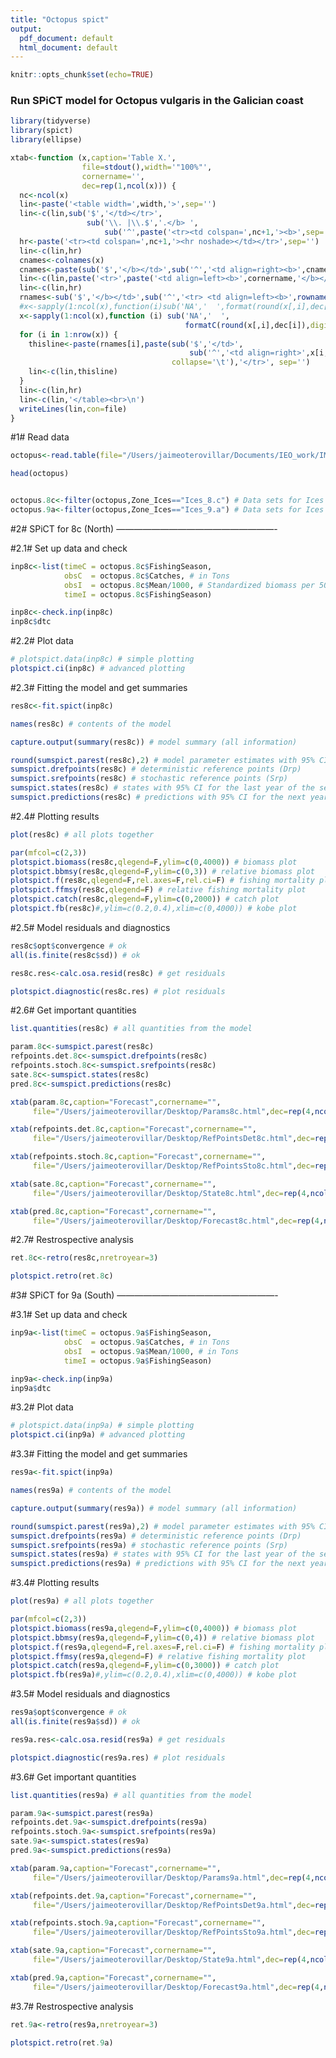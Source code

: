 ```yaml
---
title: "Octopus spict"
output:
  pdf_document: default
  html_document: default
---
```


```r
knitr::opts_chunk$set(echo=TRUE)
```

### Run SPiCT model for Octopus vulgaris in the Galician coast

```r

library(tidyverse)
library(spict)
library(ellipse)

xtab<-function (x,caption='Table X.',
                file=stdout(),width='"100%"',
                cornername='',
                dec=rep(1,ncol(x))) {
  nc<-ncol(x)
  lin<-paste('<table width=',width,'>',sep='')
  lin<-c(lin,sub('$','</td></tr>',
                 sub('\\. |\\.$','.</b> ',
                     sub('^',paste('<tr><td colspan=',nc+1,'><b>',sep=''),caption))))
  hr<-paste('<tr><td colspan=',nc+1,'><hr noshade></td></tr>',sep='')
  lin<-c(lin,hr)
  cnames<-colnames(x)
  cnames<-paste(sub('$','</b></td>',sub('^','<td align=right><b>',cnames)),collapse='\t')
  lin<-c(lin,paste('<tr>',paste('<td align=left><b>',cornername,'</b></td>',sep=''),cnames,'</tr>'))
  lin<-c(lin,hr)
  rnames<-sub('$','</b></td>',sub('^','<tr> <td align=left><b>',rownames(x)))
  #x<-sapply(1:ncol(x),function(i)sub('NA','  ',format(round(x[,i],dec[i]))))
  x<-sapply(1:ncol(x),function (i) sub('NA','  ',
                                       formatC(round(x[,i],dec[i]),digits=dec[i],format='f')))
  for (i in 1:nrow(x)) {
    thisline<-paste(rnames[i],paste(sub('$','</td>',
                                        sub('^','<td align=right>',x[i,])),
                                    collapse='\t'),'</tr>', sep='')
    lin<-c(lin,thisline)
  }
  lin<-c(lin,hr)
  lin<-c(lin,'</table><br>\n')
  writeLines(lin,con=file)
}

```

#1# Read data


```r

octopus<-read.table(file="/Users/jaimeoterovillar/Documents/IEO_work/IMPRESS/Spict-IMPRESS/Octopus/pulpo_catch_cpue.txt",header=T,dec=".",sep=",")

head(octopus)


octopus.8c<-filter(octopus,Zone_Ices=="Ices_8.c") # Data sets for Ices 8c
octopus.9a<-filter(octopus,Zone_Ices=="Ices_9.a") # Data sets for Ices 9a

```


#2# SPiCT for 8c (North) -------------------------------------------------------

#2.1# Set up data and check

```r


inp8c<-list(timeC = octopus.8c$FishingSeason,
            obsC  = octopus.8c$Catches, # in Tons
            obsI  = octopus.8c$Mean/1000, # Standardized biomass per 50 traps
            timeI = octopus.8c$FishingSeason)

inp8c<-check.inp(inp8c)
inp8c$dtc

```


#2.2# Plot data

```r

# plotspict.data(inp8c) # simple plotting
plotspict.ci(inp8c) # advanced plotting

```


#2.3# Fitting the model and get summaries

```r

res8c<-fit.spict(inp8c)

names(res8c) # contents of the model

capture.output(summary(res8c)) # model summary (all information)

round(sumspict.parest(res8c),2) # model parameter estimates with 95% CI
sumspict.drefpoints(res8c) # deterministic reference points (Drp)
sumspict.srefpoints(res8c) # stochastic reference points (Srp)
sumspict.states(res8c) # states with 95% CI for the last year of the series
sumspict.predictions(res8c) # predictions with 95% CI for the next year

```


#2.4# Plotting results

```r

plot(res8c) # all plots together

par(mfcol=c(2,3))
plotspict.biomass(res8c,qlegend=F,ylim=c(0,4000)) # biomass plot
plotspict.bbmsy(res8c,qlegend=F,ylim=c(0,3)) # relative biomass plot
plotspict.f(res8c,qlegend=F,rel.axes=F,rel.ci=F) # fishing mortality plot
plotspict.ffmsy(res8c,qlegend=F) # relative fishing mortality plot
plotspict.catch(res8c,qlegend=F,ylim=c(0,2000)) # catch plot
plotspict.fb(res8c)#,ylim=c(0.2,0.4),xlim=c(0,4000)) # kobe plot

```


#2.5# Model residuals and diagnostics

```r

res8c$opt$convergence # ok
all(is.finite(res8c$sd)) # ok

res8c.res<-calc.osa.resid(res8c) # get residuals

plotspict.diagnostic(res8c.res) # plot residuals

```


#2.6# Get important quantities

```r

list.quantities(res8c) # all quantities from the model

param.8c<-sumspict.parest(res8c)
refpoints.det.8c<-sumspict.drefpoints(res8c)
refpoints.stoch.8c<-sumspict.srefpoints(res8c)
sate.8c<-sumspict.states(res8c)
pred.8c<-sumspict.predictions(res8c)

xtab(param.8c,caption="Forecast",cornername="",
     file="/Users/jaimeoterovillar/Desktop/Params8c.html",dec=rep(4,ncol(param.8c)))

xtab(refpoints.det.8c,caption="Forecast",cornername="",
     file="/Users/jaimeoterovillar/Desktop/RefPointsDet8c.html",dec=rep(4,ncol(refpoints.det.8c)))

xtab(refpoints.stoch.8c,caption="Forecast",cornername="",
     file="/Users/jaimeoterovillar/Desktop/RefPointsSto8c.html",dec=rep(4,ncol(refpoints.stoch.8c)))

xtab(sate.8c,caption="Forecast",cornername="",
     file="/Users/jaimeoterovillar/Desktop/State8c.html",dec=rep(4,ncol(sate.8c)))

xtab(pred.8c,caption="Forecast",cornername="",
     file="/Users/jaimeoterovillar/Desktop/Forecast8c.html",dec=rep(4,ncol(pred.8c)))

```


#2.7# Restrospective analysis

```r

ret.8c<-retro(res8c,nretroyear=3)

plotspict.retro(ret.8c)

```



#3# SPiCT for 9a (South) -------------------------------------------------------

#3.1# Set up data and check

```r

inp9a<-list(timeC = octopus.9a$FishingSeason,
            obsC  = octopus.9a$Catches, # in Tons
            obsI  = octopus.9a$Mean/1000, # in Tons
            timeI = octopus.9a$FishingSeason)

inp9a<-check.inp(inp9a)
inp9a$dtc

```


#3.2# Plot data

```r

# plotspict.data(inp9a) # simple plotting
plotspict.ci(inp9a) # advanced plotting

```


#3.3# Fitting the model and get summaries

```r

res9a<-fit.spict(inp9a)

names(res9a) # contents of the model

capture.output(summary(res9a)) # model summary (all information)

round(sumspict.parest(res9a),2) # model parameter estimates with 95% CI
sumspict.drefpoints(res9a) # deterministic reference points (Drp)
sumspict.srefpoints(res9a) # stochastic reference points (Srp)
sumspict.states(res9a) # states with 95% CI for the last year of the series
sumspict.predictions(res9a) # predictions with 95% CI for the next year

```


#3.4# Plotting results

```r

plot(res9a) # all plots together

par(mfcol=c(2,3))
plotspict.biomass(res9a,qlegend=F,ylim=c(0,4000)) # biomass plot
plotspict.bbmsy(res9a,qlegend=F,ylim=c(0,4)) # relative biomass plot
plotspict.f(res9a,qlegend=F,rel.axes=F,rel.ci=F) # fishing mortality plot
plotspict.ffmsy(res9a,qlegend=F) # relative fishing mortality plot
plotspict.catch(res9a,qlegend=F,ylim=c(0,3000)) # catch plot
plotspict.fb(res9a)#,ylim=c(0.2,0.4),xlim=c(0,4000)) # kobe plot

```


#3.5# Model residuals and diagnostics

```r

res9a$opt$convergence # ok
all(is.finite(res9a$sd)) # ok

res9a.res<-calc.osa.resid(res9a) # get residuals

plotspict.diagnostic(res9a.res) # plot residuals

```


#3.6# Get important quantities

```r

list.quantities(res9a) # all quantities from the model

param.9a<-sumspict.parest(res9a)
refpoints.det.9a<-sumspict.drefpoints(res9a)
refpoints.stoch.9a<-sumspict.srefpoints(res9a)
sate.9a<-sumspict.states(res9a)
pred.9a<-sumspict.predictions(res9a)

xtab(param.9a,caption="Forecast",cornername="",
     file="/Users/jaimeoterovillar/Desktop/Params9a.html",dec=rep(4,ncol(param.9a)))

xtab(refpoints.det.9a,caption="Forecast",cornername="",
     file="/Users/jaimeoterovillar/Desktop/RefPointsDet9a.html",dec=rep(4,ncol(refpoints.det.9a)))

xtab(refpoints.stoch.9a,caption="Forecast",cornername="",
     file="/Users/jaimeoterovillar/Desktop/RefPointsSto9a.html",dec=rep(4,ncol(refpoints.stoch.9a)))

xtab(sate.9a,caption="Forecast",cornername="",
     file="/Users/jaimeoterovillar/Desktop/State9a.html",dec=rep(4,ncol(sate.9a)))

xtab(pred.9a,caption="Forecast",cornername="",
     file="/Users/jaimeoterovillar/Desktop/Forecast9a.html",dec=rep(4,ncol(pred.9a)))

```


#3.7# Restrospective analysis

```r

ret.9a<-retro(res9a,nretroyear=3)

plotspict.retro(ret.9a)

```
